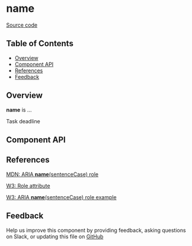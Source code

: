
# **name**

[Source code](https://github.com/leemonade/bubbles/tree/main/packages/components/informative/TaskDeadline)

## Table of Contents

<!-- START doctoc generated TOC please keep comment here to allow auto update -->
<!-- DON'T EDIT THIS SECTION, INSTEAD RE-RUN doctoc TO UPDATE -->

- [Overview](#overview)
- [Component API](#component-api)
- [References](#references)
- [Feedback](#feedback)

## Overview

**name** is ...

<ThemeProvider>
  <TaskDeadline>Task deadline</TaskDeadline>
</ThemeProvider>

## Component API

<Preview>
  <Story id="atoms-informative-task-deadline--playground" />
</Preview>

<Props of={TaskDeadline} />

## References

[MDN: ARIA **name**(sentenceCase) role](https://developer.mozilla.org/en-US/docs/Web/Accessibility/ARIA/Roles/task-deadline_role)

[W3: Role attribute](https://www.w3.org/WAI/PF/HTML/wiki/RoleAttribute)

[W3: ARIA **name**(sentenceCase) role example](https://www.w3.org/TR/2016/WD-wai-aria-practices-1.1-20160317/examples/task-deadline/task-deadline.html)

## Feedback

Help us improve this component by providing feedback, asking questions on Slack, or updating this file on
[GitHub](https://github.com/leemonade/bubbles/edit/main/packages/components/informative/TaskDeadline.mdx)
